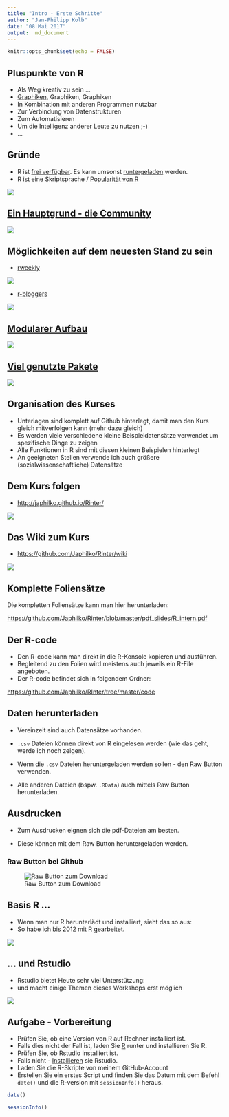 ```yaml
---
title: "Intro - Erste Schritte"
author: "Jan-Philipp Kolb"
date: "08 Mai 2017"
output:  md_document
---
```


```r
knitr::opts_chunk$set(echo = FALSE)
```



## Pluspunkte von R

- Als Weg kreativ zu sein ...
- [Graphiken](http://www.sr.bham.ac.uk/~ajrs/R/r-gallery.html), Graphiken, Graphiken
- In Kombination mit anderen Programmen nutzbar
- Zur Verbindung von Datenstrukturen
- Zum Automatisieren
- Um die Intelligenz anderer Leute zu nutzen ;-)
- ...

## Gründe

- R ist [frei verfügbar](https://www.r-project.org/). Es kann umsonst [runtergeladen](http://www.inside-r.org/why-use-r) werden.
- R ist eine Skriptsprache / [Popularität von R](http://blog.revolutionanalytics.com/popularity/)

![](http://d287f0h5fel5hu.cloudfront.net/blog/wp-content/uploads/2013/06/bar-learn-r-img11.png)


## [Ein Hauptgrund - die Community](http://blog.revolutionanalytics.com/2017/06/r-community.html)


![](https://raw.githubusercontent.com/Japhilko/Rinter/master/figure/RCommunity.PNG)

## Möglichkeiten auf dem neuesten Stand zu sein

- [rweekly](https://rweekly.org/)

![](https://raw.githubusercontent.com/Japhilko/Rinter/master/figure/rweekly.PNG)

- [r-bloggers](https://www.r-bloggers.com/)

![](https://raw.githubusercontent.com/Japhilko/Rinter/master/figure/Rbloggers.PNG)

## [Modularer Aufbau](http://stats.idre.ucla.edu/r/seminars/intro/)

![](http://revolution-computing.typepad.com/.a/6a010534b1db25970b01bb086253c2970d-500wi)


## [Viel genutzte Pakete](https://gallery.shinyapps.io/cran-gauge/)

![](https://github.com/Japhilko/IntroR/raw/master/2017/slides/figure/CRANdownloads.PNG)

## Organisation des Kurses

- Unterlagen sind komplett auf Github hinterlegt, damit man den Kurs gleich mitverfolgen kann (mehr dazu gleich)
- Es werden viele verschiedene kleine Beispieldatensätze verwendet um spezifische Dinge zu zeigen
- Alle Funktionen in R sind mit diesen kleinen Beispielen hinterlegt
- An geeigneten Stellen verwende ich auch größere (sozialwissenschaftliche) Datensätze

## Dem Kurs folgen

- <http://japhilko.github.io/Rinter/>

![](https://raw.githubusercontent.com/Japhilko/Rinter/master/figure/RinterStartPage.PNG)


## Das Wiki zum Kurs

- <https://github.com/Japhilko/Rinter/wiki>

![](https://raw.githubusercontent.com/Japhilko/Rinter/master/figure/WikiRinter.PNG)

## Komplette Foliensätze

Die kompletten Foliensätze kann man hier herunterladen:

<https://github.com/Japhilko/Rinter/blob/master/pdf_slides/R_intern.pdf>

## Der R-code

- Den R-code kann man direkt in die R-Konsole kopieren und ausführen.
- Begleitend zu den Folien wird meistens auch jeweils ein R-File angeboten. 
- Der R-code befindet sich in folgendem Ordner:

<https://github.com/Japhilko/RInter/tree/master/code>


## Daten herunterladen

- Vereinzelt sind auch Datensätze vorhanden. 

- `.csv` Dateien können direkt von R eingelesen werden (wie das geht, werde ich noch zeigen).

- Wenn die `.csv` Dateien heruntergeladen werden sollen - den Raw Button verwenden.

- Alle anderen Dateien (bspw. `.RData`) auch mittels Raw Button herunterladen.


## Ausdrucken

-   Zum Ausdrucken eignen sich die pdf-Dateien am besten. 

-   Diese können mit dem Raw Button heruntergeladen werden. 

### Raw Button bei Github

![Raw Button zum Download](https://raw.githubusercontent.com/Japhilko/GeoData/master/2016/slides/figure/GithubDownload.bmp)

## Basis R ...

- Wenn man nur R herunterlädt und installiert, sieht das so aus:
- So habe ich bis 2012 mit R gearbeitet.

![](http://i1.wp.com/www.rensenieuwenhuis.nl/wp-content/uploads/2008/11/2-r.jpg)

## ... und Rstudio

- Rstudio bietet Heute sehr viel Unterstützung:
- und macht einige Themen dieses Workshops erst möglich

![](http://rprogramming.net/wp-content/uploads/2012/10/RStudio-Screenshot.png)


## Aufgabe - Vorbereitung

- Prüfen Sie, ob eine Version von R auf Rechner installiert ist.
- Falls dies nicht der Fall ist, laden Sie [R](r-project.org)  runter und installieren Sie R.
- Prüfen Sie, ob Rstudio installiert ist.
- Falls nicht - [Installieren](http://www.rstudio.com/) sie Rstudio.
- Laden Sie die R-Skripte von meinem GitHub-Account
- Erstellen Sie ein erstes Script und finden Sie das Datum mit dem Befehl `date()` und die R-version mit `sessionInfo()` heraus.

```r
date()
```

```r
sessionInfo()
```

